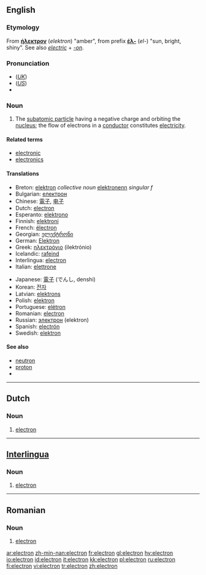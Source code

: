 {{wikipedia}}
==English==

===Etymology===
From {{AGr.}} '''[[ήλεκτρον]]''' (''elektron'') "amber", from prefix '''[[έλ-]]''' (''el-'') "sun, bright, shiny".
See also ''[[electric]]'' + ''[[-on]]''.

===Pronunciation===
*(''[[Received Pronunciation|UK]]'') {{IPA|/ɪˈlɛktɹɒn/}}
*(''[[General American|US]]'') {{IPA|/ɪˈlɛktɹɑn/}}
*{{audio|en-us-electron.ogg|Audio (US)}}

===Noun===
{{en-noun}}

# {{particles}} The [[subatomic particle]] having a negative charge and orbiting the [[nucleus]]; the flow of electrons in a [[conductor]] constitutes [[electricity]].

====Related terms====
*[[electronic]]
*[[electronics]]

====Translations====
{{trans-top|the negatively charged subatomic particles that orbit atoms}}
*Breton: [[elektron]] ''collective noun'' [[elektronenn]] ''singular f''
*Bulgarian: [[електрон]] {{m}}
*Chinese: [[電子]], [[电子]]
*Dutch: [[#Dutch|electron]] {{n}}
*Esperanto: [[elektrono]]
*Finnish: [[elektroni]]
*French: [[électron]] {{m}}
*Georgian: [[ელექტრონი]]
*German: [[Elektron]] {{n}}
*Greek: [[ηλεκτρόνιο]] {{n}} (ilektrónio)
*Icelandic: [[rafeind]] {{f}}
*Interlingua: [[#Interlingua|electron]]
*Italian: [[elettrone]] {{m}}
{{trans-mid}}
*Japanese: [[電子]] (でんし, denshi)
*Korean: [[전자]]
*Latvian: [[elektrons]] {{m}}
*Polish: [[elektron]] {{m}}
*Portuguese: [[elétron]] {{m}}
*Romanian: [[#Romanian|electron]] {{m}}
*Russian: [[электрон]] {{m}} (elektron)
*Spanish: [[electrón]] {{m}}
*Swedish: [[elektron]] {{c}}
{{trans-bottom}}

====See also====
*[[neutron]]
*[[proton]]
*{{pedialite|Electron}}

----

==Dutch==

===Noun===
{{nl-noun|g=n}}

# [[#English|electron]]

----

==[[Interlingua]]==

===Noun===
{{infl|ia|noun}}

# [[#English|electron]]

----

==Romanian==

===Noun===
{{ro-noun|gend=m}}

# [[#English|electron]]

[[ar:electron]]
[[zh-min-nan:electron]]
[[fr:electron]]
[[gl:electron]]
[[hy:electron]]
[[io:electron]]
[[id:electron]]
[[it:electron]]
[[kk:electron]]
[[pl:electron]]
[[ru:electron]]
[[fi:electron]]
[[vi:electron]]
[[tr:electron]]
[[zh:electron]]